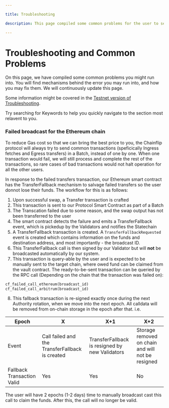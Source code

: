 ```yaml
---

title: Troubleshooting

description: This page compiled some common problems for the user to self-help

---
```



# Troubleshooting and Common Problems

On this page, we have compiled some common problems you might run into. You will find mechanisms behind the error you may run into, and how you may fix them. We will continuously update this page. 

Some information might be covered in the [Testnet version of Troubleshooting](../../testnet/maintenance/common-problems.mdx).

<Callout type="info">
    Try searching for Keywords to help you quickly navigate to the section most relavent to you.
</Callout>

### Failed broadcast for the Ethereum chain

To reduce Gas cost so that we can bring the best price to you, the Chainflip protocol will always try to send common transactions (speficically Ingress fetches and Egress transfers) in a Batch, instead of one by one. When one transaction would fail, we will still process and complete the rest of the transactions, so rare cases of bad transactions would not halt operation for all the other users. 

In response to the failed transfers transaction, our Ethereum smart contract has the TransferFallback mechanism to salvage failed transfers so the user donnot lose their funds. The workflow for this is as follows:

1. Upon successful swap, a Transfer transaction is crafted
2. This transaction is sent to our Protocol Smart Contract as part of a Batch
3. The Transcation failed due to some reason, and the swap output has not been transferred to the user
4. The smart contract detects the failure and emits a TransferFallback event, which is pickedup by the Validators and notifies the Statechain
5. A TransferFallback transaction is created. A `TransferFallbackRequested` event is created which contains information on the funds and destination address, and most importantly - the broadcast ID.
6. This TransferFallback call is then signed by our Validator but will **not** be broadcasted automatically by our system.
7. This transaction is query-able by the user and is expected to be manually sent to the target chain, where owed fund can be claimed from the vault contract.
The ready-to-be-sent transaction can be queried by the RPC call (Depending on the chain that the transaction was failed on):

```rust
cf_failed_call_ethereum(broadcast_id)
cf_failed_call_arbitrum(broadcast_id)
``` 

8. This fallback transaction is re-signed exactly once during the next Authority rotation, when we move into the next epoch. All calldata will be removed from on-chain storage in the epoch after that. i.e.

| Epoch | X | X+1 | X+2 |
| ---- | ---- | ---- | ----|
| Event |  Call failed and the TransferFallback is created     | TransferFallback is resigned by new Validators| Storage removed on chain and will not be resigned |
| Fallback Transaction Valid | Yes | Yes | No |

<Callout type="info">
    The user will have 2 epochs (1-2 days) time to manually broadcast cast this call to claim the funds. After this, the call will no longer be valid.
</Callout>
